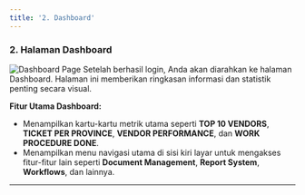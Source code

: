 ```yaml
---
title: '2. Dashboard'
---
```


### **2. Halaman Dashboard**
![Dashboard Page](/images/dms-manual/dashboard.png)
Setelah berhasil login, Anda akan diarahkan ke halaman Dashboard. Halaman ini memberikan ringkasan informasi dan statistik penting secara visual.

**Fitur Utama Dashboard:**
*   Menampilkan kartu-kartu metrik utama seperti **TOP 10 VENDORS**, **TICKET PER PROVINCE**, **VENDOR PERFORMANCE**, dan **WORK PROCEDURE DONE**.
*   Menampilkan menu navigasi utama di sisi kiri layar untuk mengakses fitur-fitur lain seperti **Document Management**, **Report System**, **Workflows**, dan lainnya.



---
